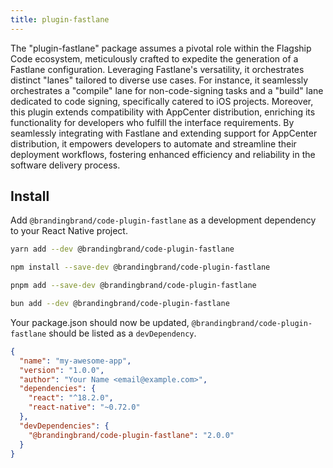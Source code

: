 ```yaml
---
title: plugin-fastlane
---
```


The "plugin-fastlane" package assumes a pivotal role within the Flagship Code ecosystem, meticulously crafted to expedite the generation of a Fastlane configuration. Leveraging Fastlane's versatility, it orchestrates distinct "lanes" tailored to diverse use cases. For instance, it seamlessly orchestrates a "compile" lane for non-code-signing tasks and a "build" lane dedicated to code signing, specifically catered to iOS projects. Moreover, this plugin extends compatibility with AppCenter distribution, enriching its functionality for developers who fulfill the interface requirements. By seamlessly integrating with Fastlane and extending support for AppCenter distribution, it empowers developers to automate and streamline their deployment workflows, fostering enhanced efficiency and reliability in the software delivery process.

## Install

Add `@brandingbrand/code-plugin-fastlane` as a development dependency to your React Native project.


<Tabs>
<TabItem label="yarn">

```sh
yarn add --dev @brandingbrand/code-plugin-fastlane
```

</TabItem>
<TabItem label="npm">

```sh
npm install --save-dev @brandingbrand/code-plugin-fastlane
```

</TabItem>
<TabItem label="pnpm">

```sh
pnpm add --save-dev @brandingbrand/code-plugin-fastlane
```

</TabItem>
<TabItem label="bun">

```sh
bun add --dev @brandingbrand/code-plugin-fastlane
```

</TabItem>
</Tabs>

Your package.json should now be updated, `@brandingbrand/code-plugin-fastlane` should be listed as a `devDependency`.

```json title="package.json" ins={10}
{
  "name": "my-awesome-app",
  "version": "1.0.0",
  "author": "Your Name <email@example.com>",
  "dependencies": {
    "react": "^18.2.0",
    "react-native": "~0.72.0"
  },
  "devDependencies": {
    "@brandingbrand/code-plugin-fastlane": "2.0.0"
  }
}
```
